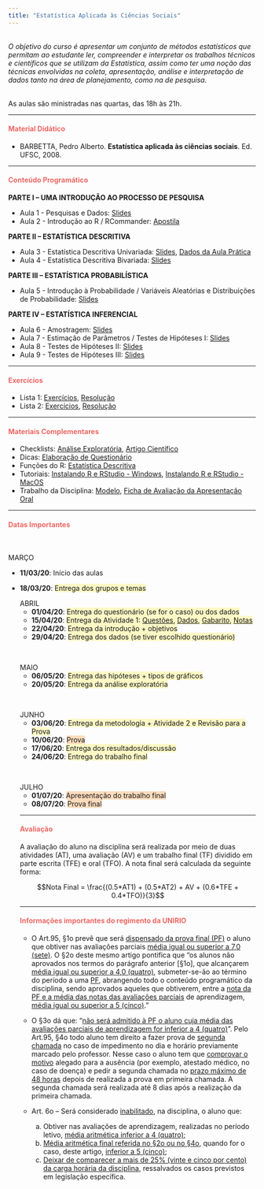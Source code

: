 ```yaml
---
title: "Estatística Aplicada às Ciências Sociais"
---
```


<br>
<i>O objetivo do curso é apresentar um conjunto de métodos estatísticos que permitam ao estudante ler, 
compreender e interpretar os trabalhos técnicos e científicos que se utilizam da Estatística, assim 
como  ter  uma  noção  das  técnicas  envolvidas  na  coleta,  apresentação,  análise  e  interpretação  de 
dados tanto na área de planejamento, como na de pesquisa.</i> 
<br>
<br>

As aulas são ministradas nas quartas, das 18h às 21h.

***

<h4 style="color:rgb(235, 104, 100);"> Material Didático</h4>

<ul class="fa-ul">
<li><i class="fas fa-book"></i> BARBETTA, Pedro Alberto. **Estatística aplicada às ciências sociais**. Ed. UFSC, 2008.
</ul>

***

<h4 style="color:rgb(235, 104, 100);">Conteúdo Programático</h4>

**PARTE I – UMA INTRODUÇÃO AO PROCESSO DE PESQUISA**
<br>

+ Aula 1 - Pesquisas e Dados: [Slides](https://drive.google.com/file/d/1vkt3Ixl8GJ9PwUdWsmBtatYI5r7wRmTZ/view?usp=sharing)
+ Aula 2 - Introdução ao R / RCommander: [Apostila](http://gae.uniriotec.br/7/material.html)

**PARTE II – ESTATÍSTICA DESCRITIVA**
<br>

+ Aula 3 - Estatística Descritiva Univariada: [Slides](https://drive.google.com/file/d/1rjM5JyPiLcX5CAlVY8PyQw2BhDnW8gyS/view?usp=sharing), [Dados da Aula Prática]()
+ Aula 4 - Estatística Descritiva Bivariada:  [Slides]()

**PARTE III – ESTATÍSTICA PROBABILÍSTICA**
<br>

+ Aula 5 - Introdução à Probabilidade / Variáveis Aleatórias e Distribuições de Probabilidade: [Slides]()


**PARTE IV – ESTATÍSTICA INFERENCIAL**
<br>

+ Aula 6 - Amostragem: [Slides]()
+ Aula 7 - Estimação de Parâmetros / Testes de Hipóteses I: [Slides]()
+ Aula 8 - Testes de Hipóteses II: [Slides]()
+ Aula 9 - Testes de Hipóteses III: [Slides]()

***

<h4 style="color:rgb(235, 104, 100);">Exercícios</h4>

- Lista 1: [Exercícios](), [Resolução]()
- Lista 2: [Exercícios](), [Resolução]()

***

<h4 style="color:rgb(235, 104, 100);">Materiais Complementares</h4>

- Checklists: [Análise Exploratória](https://drive.google.com/file/d/1Wdi--khEKj_o5cBQ0p4wkkSLwknPJMp5/view?usp=sharing), [Artigo Científico](https://drive.google.com/file/d/1OcU4QRcD5eASSoQUzxIVOLS4srLWAHT1/view?usp=sharing)
- Dicas: [Elaboração de Questionário](https://drive.google.com/file/d/1BCTrFEdOF-Ek_sNz-tZ4WhS9PQDR9xSf/view?usp=sharing)
- Funções do R: [Estatística Descritiva](https://drive.google.com/file/d/1KU2ZbYE2xODTQ5bi0kyeXblimNCqI29o/view?usp=sharing)
- Tutoriais: [Instalando R e RStudio - Windows](https://drive.google.com/file/d/1LDRC0d5Q-5GXkVrp8OzPyIXykJxfCOMF/view?usp=sharing), [Instalando R e RStudio - MacOS](https://drive.google.com/file/d/1LLojUuXrxhynVSyd---L1M7Z63LyY4BM/view?usp=sharing)
- Trabalho da Disciplina: [Modelo](https://drive.google.com/file/d/1B7kxKbIohAEL080SnqIE1Qxx9gIVKLLh/view?usp=sharing), [Ficha de Avaliação da Apresentação Oral](https://drive.google.com/file/d/1EcFAVg52l0ppbOGq1amXEO7O3XLZoIA0/view?usp=sharing)

***

<h4 style="color:rgb(235, 104, 100);">Datas Importantes</h4>
<br>

MARÇO
<br>
<ul class="fa-ul">
<li><i class="far fa-calendar-alt"></i> **11/03/20**: Início das aulas
<li><i class="far fa-calendar-alt"></i> **18/03/20**: <span style="background-color: rgba(249, 239, 114, 0.4);">Entrega dos grupos e temas</span>
<br>

ABRIL
<br>
<ul class="fa-ul">
<li><i class="far fa-calendar-alt"></i> **01/04/20**: <span style="background-color: rgba(249, 239, 114, 0.4);">Entrega do questionário (se for o caso) ou dos dados</span>
<li><i class="far fa-calendar-alt"></i> **15/04/20**: <span style="background-color: rgba(249, 239, 114, 0.4);">Entrega da Atividade 1: [Questões](), [Dados](),  [Gabarito](), [Notas]()</span>
<li><i class="far fa-calendar-alt"></i> **22/04/20**: <span style="background-color: rgba(249, 239, 114, 0.4);">Entrega da introdução + objetivos</span>
<li><i class="far fa-calendar-alt"></i> **29/04/20**: <span style="background-color: rgba(249, 239, 114, 0.4);">Entrega dos dados (se tiver escolhido questionário)</span>
</ul>
<br>

MAIO
<br>
<ul class="fa-ul">
<li><i class="far fa-calendar-alt"></i> **06/05/20**: <span style="background-color: rgba(249, 239, 114, 0.4);">Entrega das hipóteses + tipos de gráficos</span>
<li><i class="far fa-calendar-alt"></i> **20/05/20**: <span style="background-color: rgba(249, 239, 114, 0.4);">Entrega da análise exploratória</span>
</ul>
<br>

JUNHO
<br>
<ul class="fa-ul">
<li><i class="far fa-calendar-alt"></i> **03/06/20**: <span style="background-color: rgba(249, 239, 114, 0.4);">Entrega da metodologia + Atividade 2 e Revisão para a Prova</span>
<li><i class="far fa-calendar-alt"></i> **10/06/20**: <span style="background-color: rgba(249, 169, 90, 0.4);">Prova</span>
<li><i class="far fa-calendar-alt"></i> **17/06/20**: <span style="background-color: rgba(249, 239, 114, 0.4);">Entrega dos resultados/discussão</span>
<li><i class="far fa-calendar-alt"></i> **24/06/20**: <span style="background-color: rgba(249, 239, 114, 0.4);">Entrega do trabalho final</span>
</ul>
<br>

JULHO
<br>
<ul class="fa-ul">
<li><i class="far fa-calendar-alt"></i> **01/07/20**: <span style="background-color: rgba(249, 169, 90, 0.4);">Apresentação do trabalho final</span>
<li><i class="far fa-calendar-alt"></i> **08/07/20**: <span style="background-color: rgba(249, 169, 90, 0.4);">Prova final</span>
</ul>

***

<h4 style="color:rgb(235, 104, 100);">Avaliação</h4>

A avaliação do aluno na disciplina será realizada por meio de duas atividades (AT), uma avaliação (AV) e um trabalho final (TF) dividido em parte escrita (TFE) e oral (TFO).
A nota final será calculada da seguinte forma:

$$Nota Final = \frac{(0.5*AT1) + (0.5*AT2) + AV + (0.6*TFE + 0.4*TFO)}{3}$$

*** 

<h4 style="color:rgb(235, 104, 100);">Informações importantes do regimento da UNIRIO</h4>

* O Art.95, §1o prevê que será <u>dispensado da prova final (PF)</u> o aluno que obtiver nas avaliações parciais <u>média igual ou superior a 7,0 (sete)</u>. O §2o deste mesmo artigo pontifica que “os alunos não aprovados nos termos do parágrafo anterior [§1o], que alcançarem <u>média igual ou superior a 4,0 (quatro)</u>, submeter-se-ão ao término do período a uma <u>PF</u>, abrangendo todo o conteúdo programático da disciplina, sendo aprovados aqueles que obtiverem, entre a <u>nota da PF e a média das notas das avaliações parciais</u> de aprendizagem, <u>média igual ou superior a 5 (cinco)</u>.”

* O §3o dá que: “<u>não será admitido à PF o aluno cuja média das avaliações parciais de aprendizagem for inferior a 4 (quatro)</u>”.
Pelo Art.95, §4o todo aluno tem direito a fazer prova de <u>segunda chamada</u> no caso de impedimento no dia e horário previamente marcado pelo professor. Nesse caso o aluno tem que <u>comprovar o motivo</u> alegado para a ausência (por exemplo, atestado médico, no caso de doença) e pedir a segunda chamada no <u>prazo máximo de 48 horas</u> depois de realizada a prova em primeira chamada. A segunda chamada será realizada até 8 dias após a realização da primeira chamada.

* Art. 6o – Será considerado <u>inabilitado</u>, na disciplina, o aluno que:
  a) Obtiver nas avaliações de aprendizagem, realizadas no período letivo, <u>média aritmética inferior a 4 (quatro)</u>;
  b) <u>Média aritmética final referida no §2o ou no §4o</u>, quando for o caso, deste artigo, <u>inferior a 5 (cinco)</u>;
  c) <u>Deixar de comparecer a mais de 25% (vinte e cinco por cento) da carga horária da disciplina</u>, ressalvados os casos previstos em legislação específica.
